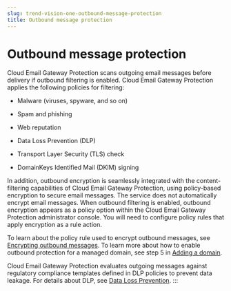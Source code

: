```yaml
---
slug: trend-vision-one-outbound-message-protection
title: Outbound message protection
---
```

# Outbound message protection

Cloud Email Gateway Protection scans outgoing email messages before delivery if outbound filtering is enabled. Cloud Email Gateway Protection applies the following policies for filtering:

- Malware (viruses, spyware, and so on)

- Spam and phishing

- Web reputation

- Data Loss Prevention (DLP)

- Transport Layer Security (TLS) check

- DomainKeys Identified Mail (DKIM) signing

In addition, outbound encryption is seamlessly integrated with the content-filtering capabilities of Cloud Email Gateway Protection, using policy-based encryption to secure email messages. The service does not automatically encrypt email messages. When outbound filtering is enabled, outbound encryption appears as a policy option within the Cloud Email Gateway Protection administrator console. You will need to configure policy rules that apply encryption as a rule action.

To learn about the policy rule used to encrypt outbound messages, see [Encrypting outbound messages](encrypting-outbound-messages.mdx). To learn more about how to enable outbound protection for a managed domain, see step 5 in [Adding a domain](adding-domain.mdx).

Cloud Email Gateway Protection evaluates outgoing messages against regulatory compliance templates defined in DLP policies to prevent data leakage. For details about DLP, see [Data Loss Prevention](data-loss-prevention-email-security.mdx).
:::
